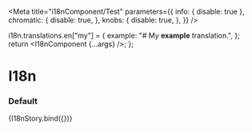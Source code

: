 

<Meta
  title="i18nComponent/Test"
  parameters={{
    info: { disable: true },
    chromatic: {
      disable: true,
    },
    knobs: {
      disable: true,
    },
  }}
/>

  i18n.translations.en["my"] = {
    example: "# My __example__ translation.",
  };
  return <I18nComponent {...args} />;
};

# I18n

### Default

<Preview>
  <Story
    name="default"
    args={{
      markdown: true,
      inline: I18nComponent.defaultProps.inline,
      scope: "my.example",
    }}
  >
    {I18nStory.bind({})}
  </Story>
</Preview>
